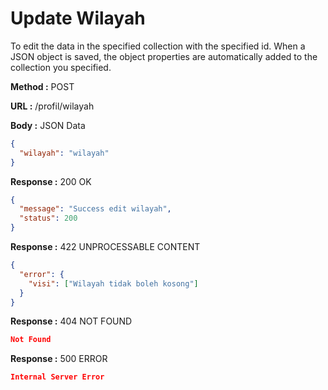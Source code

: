 
# Update Wilayah

To edit the data in the specified collection with the specified id.
When a JSON object is saved, the object properties are automatically added to the collection you specified.

**Method :** <Badge variant="success">POST</Badge>

**URL :** <Badge variant="dark">/profil/wilayah</Badge>

**Body :** <Badge variant="warning">JSON Data</Badge>

```json
{
  "wilayah": "wilayah"
}
```

**Response :** <BadgeOutline variant="success">200 OK</BadgeOutline>

```json
{
  "message": "Success edit wilayah",
  "status": 200
}
```

**Response :** <BadgeOutline variant="info">422 UNPROCESSABLE CONTENT</BadgeOutline>

```json
{
  "error": {
    "visi": ["Wilayah tidak boleh kosong"]
  }
}
```

**Response :** <BadgeOutline variant="warning">404 NOT FOUND</BadgeOutline>

```json
Not Found
```

**Response :** <BadgeOutline variant="danger">500 ERROR</BadgeOutline>

```json
Internal Server Error
```
